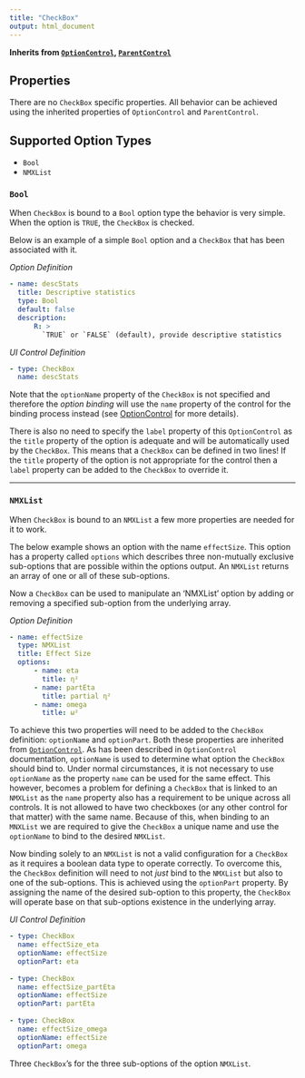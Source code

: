 ```yaml
---
title: "CheckBox"
output: html_document
---
```


**Inherits from [`OptionControl`](ui-optioncontrol.html), [`ParentControl`](ui-parentcontrol.html)**

## Properties

There are no `CheckBox` specific properties. All behavior can be achieved using the inherited properties of `OptionControl` and `ParentControl`.

## Supported Option Types

- `Bool`
- `NMXList`

### `Bool`

When `CheckBox` is bound to a `Bool` option type the behavior is very simple. When the option is `TRUE`, the `CheckBox` is checked.

Below is an example of a simple `Bool` option and a `CheckBox` that has been associated with it.

*Option Definition*
```yaml
- name: descStats
  title: Descriptive statistics
  type: Bool
  default: false
  description:
      R: >
        `TRUE` or `FALSE` (default), provide descriptive statistics
```

*UI Control Definition*
```yaml
- type: CheckBox
  name: descStats
```

Note that the `optionName` property of the `CheckBox` is not specified and therefore the *option binding* will use the `name` property of the control for the binding process instead (see [OptionControl](ui-optioncontrol.html) for more details).

There is also no need to specify the `label` property of this `OptionControl` as the `title` property of the option is adequate and will be automatically used by the `CheckBox`. This means that a `CheckBox` can be defined in two lines! If the `title` property of the option is not appropriate for the control then a `label` property can be added to the `CheckBox` to override it.

----------------

### `NMXList`

When `CheckBox` is bound to an `NMXList` a few more properties are needed for it to work.

The below example shows an option with the name `effectSize`. This option has a property called `options` which describes three non-mutually exclusive sub-options that are possible within the options output. An `NMXList` returns an array of one or all of these sub-options.

Now a `CheckBox` can be used to manipulate an 'NMXList' option by adding or removing a specified sub-option from the underlying array.

*Option Definition*
```yaml
- name: effectSize
  type: NMXList
  title: Effect Size
  options:
      - name: eta
        title: η²
      - name: partEta
        title: partial η²
      - name: omega
        title: ω²
```

To achieve this two properties will need to be added to the `CheckBox` definition: `optionName` and `optionPart`. Both these properties are inherited from [`OptionControl`](ui-optioncontrol.html). As has been described in `OptionControl` documentation, `optionName` is used to determine what option the `CheckBox` should bind to. Under normal circumstances, it is not necessary to use `optionName` as the property `name` can be used for the same effect. This however, becomes a problem for defining a `CheckBox` that is linked to an `NMXList` as the `name` property also has a requirement to be unique across all controls. It is not allowed to have two checkboxes (or any other control for that matter) with the same name. Because of this, when binding to an `MNXList` we are required to give the `CheckBox` a unique name and use the `optionName` to bind to the desired `NMXList`.

Now binding solely to an `NMXList` is not a valid configuration for a `CheckBox` as it requires a boolean data type to operate correctly. To overcome this, the `CheckBox` definition will need to not *just* bind to the `NMXList` but also to one of the sub-options. This is achieved using the `optionPart` property. By assigning the name of the desired sub-option to this property, the `CheckBox` will operate base on that sub-options existence in the underlying array.

*UI Control Definition*
```yaml
- type: CheckBox
  name: effectSize_eta
  optionName: effectSize
  optionPart: eta
  
- type: CheckBox
  name: effectSize_partEta
  optionName: effectSize
  optionPart: partEta
  
- type: CheckBox
  name: effectSize_omega
  optionName: effectSize
  optionPart: omega

```

Three `CheckBox`'s for the three sub-options of the option `NMXList`.